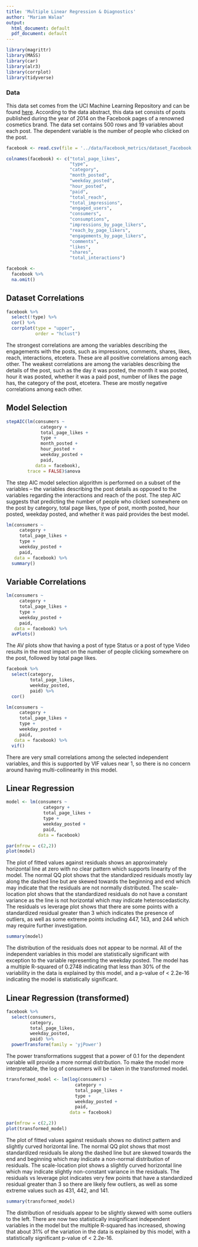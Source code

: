 ```yaml
---
title: 'Multiple Linear Regression & Diagnostics'
author: "Mariam Walaa"
output:
  html_document: default
  pdf_document: default
---
```


```r
library(magrittr)
library(MASS)
library(car)
library(alr3)
library(corrplot)
library(tidyverse)
```

### Data

This data set comes from the UCI Machine Learning Repository and can be found
[here](https://archive.ics.uci.edu/ml/datasets/Facebook+metrics). According to the data
abstract, this data set consists of posts published during the year of 2014 on the
Facebook pages of a renowned cosmetics brand. The data set contains 500 rows and 19
variables about each post. The dependent variable is the number of people who clicked on
the post.

```r
facebook <- read.csv(file = '../data/Facebook_metrics/dataset_Facebook.csv', sep = ';')
```

```r
colnames(facebook) <- c("total_page_likes",
                        "type",
                        "category", 
                        "month_posted", 
                        "weekday_posted",
                        "hour_posted",
                        "paid", 
                        "total_reach",
                        "total_impressions",
                        "engaged_users",
                        "consumers",
                        "consumptions",
                        "impressions_by_page_likers",
                        "reach_by_page_likers",
                        "engagements_by_page_likers", 
                        "comments",
                        "likes",
                        "shares",
                        "total_interactions")
```

```r
facebook <-
  facebook %>%
  na.omit()
```

## Dataset Correlations

```r
facebook %>% 
  select(!type) %>%
  cor() %>%
  corrplot(type = "upper",
           order = "hclust")
```

The strongest correlations are among the variables describing the engagements with the
posts, such as impressions, comments, shares, likes, reach, interactions, etcetera. These
are all positive correlations among each other. The weakest correlations are among the
variables describing the details of the post, such as the day it was posted, the month it
was posted, hour it was posted, whether it was a paid post, number of likes the page has,
the category of the post, etcetera. These are mostly negative correlations among each
other.

## Model Selection

```r
stepAIC(lm(consumers ~ 
             category +
             total_page_likes +
             type +
             month_posted +
             hour_posted +
             weekday_posted +
             paid,
           data = facebook),
        trace = FALSE)$anova
```

The step AIC model selection algorithm is performed on a subset of the variables -- the
variables describing the post details as opposed to the variables regarding the
interactions and reach of the post. The step AIC suggests that predicting the number of
people who clicked somewhere on the post by category, total page likes, type of post,
month posted, hour posted, weekday posted, and whether it was paid provides the best
model.

```r
lm(consumers ~
     category +
     total_page_likes +
     type +
     weekday_posted +
     paid,
   data = facebook) %>%
  summary()
```

## Variable Correlations

```r
lm(consumers ~ 
     category +
     total_page_likes +
     type +
     weekday_posted +
     paid,
   data = facebook) %>%
  avPlots()
```

The AV plots show that having a post of type Status or a post of type Video results in the
most impact on the number of people clicking somewhere on the post, followed by total page
likes.

```r
facebook %>% 
  select(category,
         total_page_likes,
         weekday_posted,
         paid) %>%
  cor()
```

```r
lm(consumers ~ 
     category +
     total_page_likes + 
     type +
     weekday_posted +
     paid,
   data = facebook) %>%
  vif()
```

There are very small correlations among the selected independent variables, and this is
supported by VIF values near 1, so there is no concern around having multi-collinearity in
this model.

## Linear Regression

```r
model <- lm(consumers ~
              category +
              total_page_likes + 
              type +
              weekday_posted +
              paid,
            data = facebook)
```

```r
par(mfrow = c(2,2))
plot(model)
```

The plot of fitted values against residuals shows an approximately horizontal line at zero
with no clear pattern which supports linearity of the model. The normal QQ plot shows that
the standardized residuals mostly lay along the dashed line but are skewed towards the
beginning and end which may indicate that the residuals are not normally distributed. The
scale-location plot shows that the standardized residuals do not have a constant variance
as the line is not horizontal which may indicate heteroscedasticity. The residuals vs
leverage plot shows that there are some points with a standardized residual greater than 3
which indicates the presence of outliers, as well as some extreme points including 447,
143, and 244 which may require further investigation.

```r
summary(model)
```

The distribution of the residuals does not appear to be normal. All of the independent variables in this model are statistically significant with exception to the variable representing the weekday posted. The model has a multiple R-squared of 0.2748 indicating that less than 30% of the variability in the data is explained by this model, and a p-value of < 2.2e-16 indicating the model is statistically significant.

## Linear Regression (transformed)

```r
facebook %>% 
  select(consumers,
         category,
         total_page_likes,
         weekday_posted,
         paid) %>%
  powerTransform(family = 'yjPower')
```

The power transformations suggest that a power of 0.1 for the dependent variable will provide a more normal distribution. To make the model more interpretable, the log of consumers will be taken in the transformed model.

```r
transformed_model <- lm(log(consumers) ~
                          category +
                          total_page_likes +
                          type +
                          weekday_posted +
                          paid,
                        data = facebook)
```

```r
par(mfrow = c(2,2))
plot(transformed_model)
```

The plot of fitted values against residuals shows no distinct pattern and slightly curved horizontal line. The normal QQ plot shows that most standardized residuals lie along the dashed line but are skewed towards the end and beginning which may indicate a non-normal distribution of residuals. The scale-location plot shows a slightly curved horizontal line which may indicate slightly non-constant variance in the residuals. The residuals vs leverage plot indicates very few points that have a standardized residual greater than 3 so there are likely few outliers, as well as some extreme values such as 431, 442, and 141.

```r
summary(transformed_model)
```

The distribution of residuals appear to be slightly skewed with some outliers to the left. There are now two statistically insignificant independent variables in the model but the multiple R-squared has increased, showing that about 31% of the variation in the data is explained by this model, with a statistically significant p-value of < 2.2e-16.
